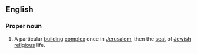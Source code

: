 ==English==
{{wikipedia}}

===Proper noun===
{{en-proper noun|sg=[[the]] [[Temple]] [[in]] [[Jerusalem]]}}

#A particular [[building]] [[complex]] once in [[Jerusalem]], then the [[seat]] of [[Jewish]] [[religious]] life.